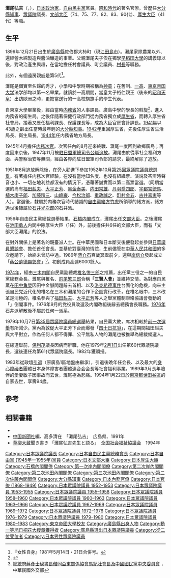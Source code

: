{{Infobox Officeholder
|name =灘尾 弘吉
|image = Hirokichi Nadao.jpg
|imagesize = 250px
|caption = 
|country = [[日本|日本]]
|order = 
|office = {{JPN}}第60、61任[[眾議院議長_(日本)|眾議院議長]]
| monarch = [[昭和天皇|昭和天皇]]
|term_start = 1979年2月1日
|term_end = 1980年5月19日
|predecessor =[[保利茂|保利茂]]
|successor = [[福田一|福田一]]
| office1 = {{JPN}}第74、75、77、82、83、90任[[文部大臣_(日本)|文部大臣]]
| term_start1 = 1967年11月25日
| term_end1 = 1968年11月30日
| primeminister1 = [[佐藤榮作|佐藤榮作]]
| predecessor1 = {{link-ja|劍木亨弘|剱木亨弘}}
| successor1 = [[坂田道太|坂田道太]]
|term_start2 = 1962年7月18日
|term_end2 = 1964年7月18日
|primeminister2 = [[池田勇人|池田勇人]]
|predecessor2 = {{link-ja|荒木萬壽夫|荒木萬壽夫}}
|successor2 = [[愛知揆一|愛知揆一]]
|term_start3 = 1958年6月12日
|term_end3 = 1958年12月31日
|primeminister3 = [[岸信介|岸信介]]
|predecessor3 = {{link-ja|松永東|松永東}}
|successor3 = {{link-ja|橋本龍伍|橋本龍伍}}
|term_start4 = 1956年12月23日
|term_end4 = 1957年7月10日
|primeminister4 = [[石橋湛山|石橋湛山]]<br>[[岸信介|岸信介]]
|predecessor4 = 石橋湛山（代）
|successor4 = {{link-ja|松永東|松永東}}
| office5 = {{JPN}}第37任{{link-ja|厚生大臣|厚生大臣}}
| term_start5 = 1961年7月18日
| term_end5 = 1962年7月18日
| primeminister5 = [[池田勇人|池田勇人]]
| predecessor5 = {{link-ja|古井喜實|古井喜実}}
| successor5 = {{link-ja|西村英一|西村英一}}
|office6     = {{JPN}}[[眾議院_(日本)|眾議院]]議員
|term_start6  = 1952年10月2日
|term_end6  = 1983年11月27日
|predecessor6 = 
|successor6   = 
|constituency6= {{link-ja|廣島縣第1區 (中選舉區)|広島県第1区 (中選挙区)|廣島縣第1區}}
|office7     = {{JPN}}第27任{{link-ja|法官彈劾審判所|裁判官弾劾裁判所}}審判長
|term_start7  = 1970年4月1日
|term_end7  = 1971年3月31日
|predecessor7 = {{link-ja|吉武惠市|吉武恵市}}
|successor7   = {{link-ja|齋藤昇|斎藤昇}}
| office8 = {{flagicon|Ōita}}第33任官選[[大分縣知事|大分縣知事]]
| term_start8 = 1941年1月7日
| term_end8 = 1942年6月15日
| predecessor8 = {{link-ja|纐纈弥三|纐纈弥三}}
| successor8 = {{link-ja|伊藤久松|伊藤久松}}
|birth_date = {{birth date|1899|12|21}}
|birth_place = {{EOJ}}[[廣島縣|廣島縣]][[佐伯郡|佐伯郡]]{{link-ja|大柿町|大柿町|大柿村}}<br/>（現[[江田島市|江田島市]]）
|death_date = {{death date and age|1994|1|22|1899|12|21}}
|death_place = {{JPN}}[[東京都|東京都]][[世田谷區|世田谷區]]
|alma_mater = [[東京帝国大学|東京帝国大学]]法学部
|profession = 
|spouse = 
|parents=灘尾夫子俟（父）
|relatives= 伊部英男（女婿）
|party = （[[自由党_(日本1950年)|自由党]]→）<br />（[[自由民主党_(日本)|自由民主党]]→）<br />（[[無黨籍|無黨籍]]→）<br />自由民主党
|website=
}}
'''灘尾弘吉'''（{{jpn|j=灘尾 弘吉|hg=なだお ひろきち|rm=Nadao Hirokichi}}，{{bd|1899年|12月21日|1994年|1月22日|Nadao Hirokichi}}），[[日本|日本]][[政治家|政治家]]，[[自由民主黨_(日本)|自由民主黨]]黨員。[[昭和時代|昭和時代]]的著名官僚。曾歷任[[大分縣知事|大分縣知事]]、[[眾議院_(日本)|眾議院]]議長、[[文部大臣_(日本)|文部大臣]]（74、75、77、82、83、90代）、[[厚生大臣|厚生大臣]]（41代）等職。

==生平==
1899年12月21日出生於[[廣島縣|廣島縣]]佐伯郡大柿町（現[[江田島市|江田島市]]）。灘尾家除農業以外、還經營木綿製造與醬油釀造的事業。父親灘尾夫子俟在獨學[[早稻田大學|早稻田大學]]的講義錄以後，對政治產生興趣，在當地擔任村會議員、町会議員、[[村長|村長]]等職務。

此外，有個遠房親戚是第5代{{Link-ja|三遊亭圓樂|三遊亭圓楽 (5代目)}}<ref name="joseijishin">『女性自身』1981年5月14日・21日合併号。</ref>。

灘尾是個實至名歸的秀才，小學和中學時期被稱為[[神童|神童]]；在舊制{{Link-ja|廣島一中|広島県立国泰寺高等学校}}、[[舊制第一高等學校|一高]]、[[東京大学|東京帝国大学]]法学部均以第一名畢業。就讀於一高期間，當皇太子裕仁親王（後來的[[昭和天皇|昭和天皇]]）出訪歐洲之時，更擔當送行的一高校旗旗手的學生代表。

自東京大學畢業後，經由當時[[内務省_(日本)|内務省]]的人事課長、廣島中學的學長{{Link-ja|佐上信一|佐上信一}}的斡旋<ref>{{Cite web |url=http://www.nikkei.com/article/DGXNASFK2001R_W1A221C1000000/ |title=政客列伝 灘尾弘吉（1） - 日本経済新聞 |accessdate=2018-10-02 |archive-date=2013-04-27 |archive-url=https://archive.is/20130427114301/http://www.nikkei.com/article/DGXNASFK2001R_W1A221C1000000/ |dead-url=no }}</ref>，進入内務省的衛生局。之後伴隨著保健行政部門從內務省獨立成[[厚生省|厚生省]]，而轉入厚生省社會局。接著又歷任福利課長、保護課長等，成為大臣官房會計課長。[[1941年|1941年]]以43歲之齡出任當時最年輕的[[大分縣知事|大分縣知事]]。[[1942年|1942年]]重回厚生省，先後任厚生省生活局長、衛生局長。[[1944年|1944年]]任内務省地方局長。

1945年4月擔任[[内務次官|内務次官]]。次官任內的8月迎來終戰、灘尾一度回到故鄉廣島；再度回東京後，1947年11月被[[駐日盟軍總司令|駐日盟軍總司令]][[公職追放|公職追放]]。灘尾由於從事社会福利方面、與警察治安等無關，經由各界向駐日盟軍司令部的請求，最終解除了追放。

1951年8月追放解除後，在旁人勸進下參加1952年10月[[第25回眾議院議員總選舉|第25回眾議院議員總選舉]]。有著擔任内務次官經驗，在沒有當地知名度、也沒有組織票、演説及答辯時聲音也小、一切在地利益都沒有的情況下，憑藉著誠實而以第二高票當選。（同期當選的尚有[[福田赳夫|福田赳夫]]、[[大平正芳|大平正芳]]、[[黑金泰美|黑金泰美]]、[[内田常雄|内田常雄]]、[[丹羽喬四郎|丹羽喬四郎]]、[[宇都宮徳馬|宇都宮徳馬]]、[[植木庚子郎|植木庚子郎]]、[[加藤精三_(政治家)|加藤精三]]、[[山崎巌|山崎巌]]、[[今松治郎|今松治郎]]、[[重政誠之|重政誠之]]、[[町村金五|町村金五]]、[[古井喜実|古井喜実]]等人）。當選後，隸屬於内務次官時代結識的[[自由黨_(日本_1950-1955)|自由黨]][[緒方竹虎|緒方竹虎]]所領導的緒方派，緒方過世後隸屬於[[石井光次郎|石井光次郎]]的石井派。

1956年自由民主黨總裁選舉結果，[[石橋内閣|石橋内閣]]成立，灘尾出任[[文部大臣_(日本)|文部大臣]]。之後灘尾在[[池田勇人|池田勇人]]内閣中除厚生大臣（1任）外，前後擔任共6任的文部大臣，而有「文部大臣灘尾」的說法。

在對外關係上是著名的親臺派人士。在中華民國和日本斷交後便發起並參與[[日華議員懇談會|日華議員懇談會]]、擔任首任會長。並基於對臺灣的情誼，生前儘管在[[中華人民共和國|中華人民共和國]]的多次邀請下，始終未曾訪中過。1986年[[蔣介石|蔣介石]]百歲冥誕前夕，還與[[岸信介|岸信介]]發起成立「[[蔣公遺德顯彰會|蔣公遺德顯彰會]]」<ref>[http://www.mofa.gov.tw/News_Content.aspx?n=FAEEE2F9798A98FD&sms=6DC19D8F09484C89&s=F1FB5D609E86C2AC 總統府蔣彥士秘書長偕同亞東關係協會馬紀壯會長及中國國民黨中央委員會] {{Wayback|url=http://www.mofa.gov.tw/News_Content.aspx?n=FAEEE2F9798A98FD&sms=6DC19D8F09484C89&s=F1FB5D609E86C2AC |date=20181015002837 }}，中華民國外交部</ref>。初創成員高達6000餘人。

[[1974年|1974年]]，經由[[三木内閣|三木内閣]]自民黨副總裁[[椎名悦三郎|椎名悦三郎]]之推薦，出任黨三役之一的自民黨總務会長。灘尾與椎名、[[前尾繁三郎|前尾繁三郎]]合稱'''「三賢人會」'''並維持交情。為對應自民黨在[[田中角榮|田中角榮]]因田中金脈問題辭去首相、以及[[洛克希德事件|洛克希德事件]]台面化的危機，向來主張自民党近代化的椎名在三木和灘尾的合作下企圖實行改革，在椎名眼中，三木改革是消極的，椎名參與了[[福田赳夫|福田赳夫]]、[[大平正芳|大平正芳]]等人之舉黨體制聯絡協議會發動的「{{Link-ja|三木批發|三木おろし}}」倒閣事件。1976年9月的党役員改選及内閣改組後辭去總務會長職務。[[1976年|1976年]]石井派解散後不屬於任何一派系。

1979年10月7日[[第35屆眾議院議員總選舉|第35屆眾議院議員總選舉]]結果，自民黨大敗，席次相較於[[第34屆日本眾議院議員總選舉|前一次選舉]]有所減少。黨內為敦促大平正芳下台而爆發「[[四十日抗爭|四十日抗爭]]」，在這期間福田赳夫與大平對立，作為任何人都不得罪、公平無私人物的灘尾也被推舉為總裁候選人。

在總選舉前，[[保利茂|保利茂]]議長因病而辭職，他在1979年[[2月1日|2月1日]]出任第60代眾議院議長，選後連任為第61代眾議院議長。1982年獲頒授{{Link-ja|勳一等旭日桐花大勳章|勲一等旭日桐花大綬章}}。

1983年從政壇[[引退|引退]]（原廣島1區地盤由{{Link-ja|粟屋敏信|粟屋敏信}}繼承），引退後晩年任{{Link-ja|全國社会福祉協議會|全国社会福祉協議会}}会長、以及最大的[[身心障礙者|身心障礙者]]團體日本身体障害者團體連合会会長等社會福利事業。1989年3月長年陪伴的愛妻敏子因事故而去世，灘尾極為悲痛。1994年1月22日於[[東京都|東京都]][[世田谷區|世田谷區]]的自家去世，享壽94歲。

==參考==
{{reflist}}

==相關書籍==
* {{Cite book|author=[[城山三郎|城山三郎]]|year=1990|title=賢人たちの世|publisher=[[文藝春秋|文藝春秋]]|isbn=4163121609|ref={{Sfnref|城山}}}}
*[[中國新聞_(日本)|中国新聞社]]編、高多清在　「灘尾弘吉」　広島県、1991年
*[[草柳大蔵|草柳大蔵]]聞き書き 「灘尾弘吉先生と語る」　[[全国社会福祉協議会|全国社会福祉協議会]]　1994年


{{start box}}
{{s-par}}
{{succession box
| title  = {{Flagicon|日本}} [[衆議院議長|衆議院議長]]
| before = [[保利茂|保利茂]]
| years  = 第60・61代：1979年 - 1980年 
| after  = [[福田一|福田一]]
}}
{{s-off}}
{{Succession box
| title  = {{flagicon|JPN}} [[文部大臣_(日本)|文部大臣]]
| before = [[剱木亨弘|剱木亨弘]]<br/>[[荒木萬壽夫|荒木萬壽夫]]<br/>[[松永東|松永東]]<br/>[[清瀬一郎|清瀬一郎]]
| years  = 第90代：1967年 - 1968年<br/>第82・83代：1962年 - 1964年<br/>第77代：1958年<br/>第74・75代：1956年 - 1957年
| after  = [[坂田道太|坂田道太]]<br/>[[愛知揆一|愛知揆一]]<br/>[[橋本龍伍|橋本龍伍]]<br/>[[松永東|松永東]]
}}
{{Succession box
| title  = {{flagicon|JPN}} [[厚生省#歴代の厚生大臣|厚生大臣]]
| before = [[古井喜實|古井喜實]]
| years  = 第37代：1961年 - 1962年
| after  = [[西村英一|西村英一]]
}}
{{Succession box
| title  = {{flagicon|JPN}} [[内務次官|内務次官]]
| before = [[山崎巌|山崎巌]]
| years  = 第50代：1945年
| after  = [[古井喜實|古井喜實]]
}}
{{s-hon}}
{{succession box 
| title  = 最年長衆議院議員
| before = [[西村英一|西村英一]]
| after  = [[三池信|三池信]]
| years  = 1980年 - 1983年}}
{{s-ppo}}
{{succession box
| title = [[自由民主党総務会長|自由民主党総務会長]]
| before = [[鈴木善幸|鈴木善幸]]
| years = 第18代：1974年 - 1976年
| after = [[松野頼三|松野頼三]]
}}
{{end box}}
{{日本眾議院議長}}
{{文部科學大臣}}
{{厚生勞動大臣}}
{{石橋內閣}}
{{第一次岸內閣}}
{{第二次岸內閣}}
{{第二次池田內閣}}
{{第三次池田內閣}}
{{第二次佐藤內閣}}
{{自民總務會長}}
{{大分縣知事}}
{{DEFAULTSORT:Nadao Hirokichi}}
[[Category:日本眾議院議長|Category:日本眾議院議長]]
[[Category:日本自由民主黨總務會長|Category:日本自由民主黨總務會長]]
[[Category:日本自由黨_(1945年—1955年)黨員|Category:日本自由黨 (1945年—1955年)黨員]]
[[Category:日本文部大臣|Category:日本文部大臣]]
[[Category:日本厚生大臣|Category:日本厚生大臣]]
[[Category:石橋內閣閣僚|Category:石橋內閣閣僚]]
[[Category:第一次岸內閣閣僚|Category:第一次岸內閣閣僚]]
[[Category:第二次岸內閣閣僚|Category:第二次岸內閣閣僚]]
[[Category:第二次池田內閣閣僚|Category:第二次池田內閣閣僚]]
[[Category:第三次池田內閣閣僚|Category:第三次池田內閣閣僚]]
[[Category:第二次佐藤內閣閣僚|Category:第二次佐藤內閣閣僚]]
[[Category:大分縣知事|Category:大分縣知事]]
[[Category:日本內務官僚|Category:日本內務官僚]]
[[Category:日本官僚_(1868-1949)|Category:日本官僚 (1868-1949)]]
[[Category:日本眾議院議員_1952–1953|Category:日本眾議院議員 1952–1953]]
[[Category:日本眾議院議員_1953–1955|Category:日本眾議院議員 1953–1955]]
[[Category:日本眾議院議員_1955–1958|Category:日本眾議院議員 1955–1958]]
[[Category:日本眾議院議員_1958–1960|Category:日本眾議院議員 1958–1960]]
[[Category:日本眾議院議員_1960–1963|Category:日本眾議院議員 1960–1963]]
[[Category:日本眾議院議員_1963–1966|Category:日本眾議院議員 1963–1966]]
[[Category:日本眾議院議員_1967–1969|Category:日本眾議院議員 1967–1969]]
[[Category:日本眾議院議員_1969–1972|Category:日本眾議院議員 1969–1972]]
[[Category:日本眾議院議員_1972–1976|Category:日本眾議院議員 1972–1976]]
[[Category:日本眾議院議員_1976–1979|Category:日本眾議院議員 1976–1979]]
[[Category:日本眾議院議員_1979–1980|Category:日本眾議院議員 1979–1980]]
[[Category:日本眾議院議員_1980–1983|Category:日本眾議院議員 1980–1983]]
[[Category:東京帝國大學校友|Category:東京帝國大學校友]]
[[Category:廣島縣出身人物|Category:廣島縣出身人物]]
[[Category:勳一等旭日桐花大綬章獲得者|Category:勳一等旭日桐花大綬章獲得者]]
[[Category:廣島縣選出日本眾議院議員|Category:廣島縣選出日本眾議院議員]]
[[Category:從二位受位者|Category:從二位受位者]]
[[Category:日本男性眾議院議員|Category:日本男性眾議院議員]]